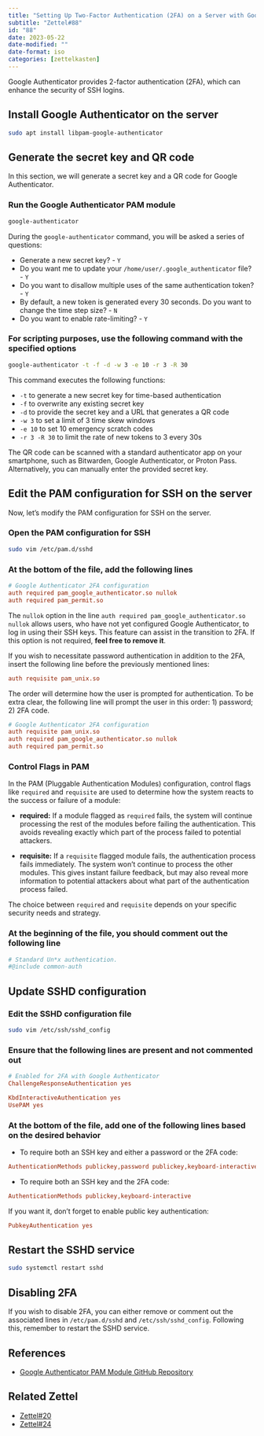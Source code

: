 ```yaml
---
title: "Setting Up Two-Factor Authentication (2FA) on a Server with Google Authenticator for SSH Logins"
subtitle: "Zettel#88"
id: "88"
date: 2023-05-22
date-modified: ""
date-format: iso
categories: [zettelkasten]
---
```

Google Authenticator provides 2-factor authentication (2FA), which can enhance the security of SSH logins.

## Install Google Authenticator on the server

```bash
sudo apt install libpam-google-authenticator
```

## Generate the secret key and QR code

In this section, we will generate a secret key and a QR code for Google Authenticator.

### Run the Google Authenticator PAM module

```bash
google-authenticator
```

During the `google-authenticator` command, you will be asked a series of questions:

* Generate a new secret key? - `Y`
* Do you want me to update your `/home/user/.google_authenticator` file? - `Y`
* Do you want to disallow multiple uses of the same authentication token? - `Y`
* By default, a new token is generated every 30 seconds. Do you want to change the time step size? - `N` 
* Do you want to enable rate-limiting? - `Y`

### For scripting purposes, use the following command with the specified options

```bash
google-authenticator -t -f -d -w 3 -e 10 -r 3 -R 30
```

This command executes the following functions:

* `-t` to generate a new secret key for time-based authentication
* `-f` to overwrite any existing secret key
* `-d` to provide the secret key and a URL that generates a QR code
* `-w 3` to set a limit of 3 time skew windows
* `-e 10` to set 10 emergency scratch codes
* `-r 3 -R 30` to limit the rate of new tokens to 3 every 30s

The QR code can be scanned with a standard authenticator app on your smartphone, such as Bitwarden, Google Authenticator, or Proton Pass. Alternatively, you can manually enter the provided secret key.

## Edit the PAM configuration for SSH on the server

Now, let's modify the PAM configuration for SSH on the server.

### Open the PAM configuration for SSH

```bash
sudo vim /etc/pam.d/sshd
```

### At the bottom of the file, add the following lines

```cfg
# Google Authenticator 2FA configuration
auth required pam_google_authenticator.so nullok
auth required pam_permit.so
```

The `nullok` option in the line `auth required pam_google_authenticator.so nullok` allows users, who have not yet configured Google Authenticator, to log in using their SSH keys. This feature can assist in the transition to 2FA. If this option is not required, **feel free to remove it**.

If you wish to necessitate password authentication in addition to the 2FA, insert the following line before the previously mentioned lines:

```cfg
auth requisite pam_unix.so
```

The order will determine how the user is prompted for authentication. To be extra clear, the following line will prompt the user in this order: 1) password; 2) 2FA code.

```cfg
# Google Authenticator 2FA configuration
auth requisite pam_unix.so
auth required pam_google_authenticator.so nullok
auth required pam_permit.so
```

### Control Flags in PAM

In the PAM (Pluggable Authentication Modules) configuration, control flags like `required` and `requisite` are used to determine how the system reacts to the success or failure of a module:

* **required:** If a module flagged as `required` fails, the system will continue processing the rest of the modules before failing the authentication. This avoids revealing exactly which part of the process failed to potential attackers.

* **requisite:** If a `requisite` flagged module fails, the authentication process fails immediately. The system won't continue to process the other modules. This gives instant failure feedback, but may also reveal more information to potential attackers about what part of the authentication process failed.

The choice between `required` and `requisite` depends on your specific security needs and strategy.

### At the beginning of the file, you should comment out the following line

```cfg
# Standard Un*x authentication.
#@include common-auth
```

## Update SSHD configuration

### Edit the SSHD configuration file

```bash
sudo vim /etc/ssh/sshd_config
```

### Ensure that the following lines are present and not commented out

```cfg
# Enabled for 2FA with Google Authenticator
ChallengeResponseAuthentication yes
```

```cfg
KbdInteractiveAuthentication yes
UsePAM yes
```

### At the bottom of the file, add one of the following lines based on the desired behavior

* To require both an SSH key and either a password or the 2FA code:

```cfg
AuthenticationMethods publickey,password publickey,keyboard-interactive
```

* To require both an SSH key and the 2FA code:

```cfg
AuthenticationMethods publickey,keyboard-interactive
```

If you want it, don't forget to enable public key authentication:

```cfg
PubkeyAuthentication yes
```

## Restart the SSHD service

```bash
sudo systemctl restart sshd
```

## Disabling 2FA

If you wish to disable 2FA, you can either remove or comment out the associated lines in `/etc/pam.d/sshd` and `/etc/ssh/sshd_config`. Following this, remember to restart the SSHD service.

## References

* [Google Authenticator PAM Module GitHub Repository](https://github.com/google/google-authenticator-libpam)

## Related Zettel

* [Zettel#20](/zettel/20)
* [Zettel#24](/zettel/24)
